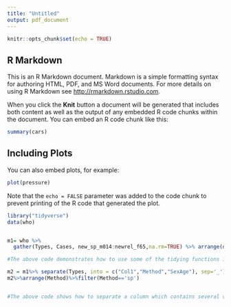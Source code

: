 ---
title: "Untitled"
output: pdf_document
---

```{r setup, include=FALSE}
knitr::opts_chunk$set(echo = TRUE)
```

## R Markdown

This is an R Markdown document. Markdown is a simple formatting syntax for authoring HTML, PDF, and MS Word documents. For more details on using R Markdown see <http://rmarkdown.rstudio.com>.

When you click the **Knit** button a document will be generated that includes both content as well as the output of any embedded R code chunks within the document. You can embed an R code chunk like this:

```{r cars}
summary(cars)
```

## Including Plots

You can also embed plots, for example:

```{r pressure, echo=FALSE}
plot(pressure)
```

Note that the `echo = FALSE` parameter was added to the code chunk to prevent printing of the R code that generated the plot.
```{r}
library("tidyverse")
data(who)


m1= who %>%
  gather(Types, Cases, new_sp_m014:newrel_f65,na.rm=TRUE) %>% arrange(desc(Cases))%>%mutate(Types=stringr::str_replace(Types,"newrel","new_rel"))

#The above code demonstrates how to use some of the tidying functions including 'mutate', 'arrange', and 'gather'.

m2 = m1%>% separate(Types, into = c("Col1","Method","SexAge"), sep='_')
m2%>%arrange(Method)%>%filter(Method=='sp')


#The above code shows how to separate a column which contains several variables into several different columns. The columns 'Col1', 'Method', and 'SexAge' used to be one column which contained all of the different parts of those new columns separated by underscores. Example 'new_sp_m3544'. 

```

